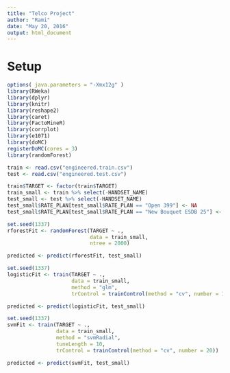 ```yaml
---
title: "Telco Project"
author: "Rami"
date: "May 20, 2016"
output: html_document
---
```


# Setup

```r
options( java.parameters = "-Xmx12g" )
library(RWeka)
library(dplyr)
library(knitr)
library(reshape2)
library(caret)
library(FactoMineR)
library(corrplot)
library(e1071)
library(doMC)
registerDoMC(cores = 3)
library(randomForest)
```

```r
train <- read.csv("engineered.train.csv")
test <- read.csv("engineered.test.csv")
```

```r
train$TARGET <- factor(train$TARGET)
train_small <- train %>% select(-HANDSET_NAME)
test_small <- test %>% select(-HANDSET_NAME)
test_small$RATE_PLAN[test_small$RATE_PLAN == "Open 399"] <- NA
test_small$RATE_PLAN[test_small$RATE_PLAN == "New Bouquet ESDB 25"] <- NA
```

```r
set.seed(1337)
rforestFit <- randomForest(TARGET ~ .,
                           data = train_small,
                           ntree = 2000)
```

```r
predicted <- predict(rforestFit, test_small)
```

```r
set.seed(1337)
logisticFit <- train(TARGET ~ .,
                     data = train_small,
                     method = "glm",
                     trControl = trainControl(method = "cv", number = 10))
```

```r
predicted <- predict(logisticFit, test_small)
```

```r
set.seed(1337)
svmFit <- train(TARGET ~ .,
                data = train_small,
                method = "svmRadial",
                tuneLength = 10,
                trControl = trainControl(method = "cv", number = 20))
```

```r
predicted <- predict(svmFit, test_small)
```

